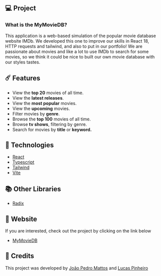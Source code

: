 
## 💻 Project

 ### What is the MyMovieDB?
   This application is a web-based simulation of the popular movie database website IMDb. We developed this one to improve our skills in React 18, HTTP requests and tailwind, and also to put in our portfolio! We are passionate about movies and like a lot to use IMDb to search for some movies, so we think it could be nice to built our own movie database with our styles tastes.


## ☄️ Features

- View the **top 20** movies of all time.
- View the **latest releases**.
- View the **most popular** movies.
- View the **upcoming** movies.
- Filter movies by **genre**.
- Browse the **top 100** movies of all time.
- Browse **tv shows**, filtering by genre.
- Search for movies by **title** or **keyword.**



## 🚀 Technologies

- [React](https://react.dev/)
- [Typescript](https://www.typescriptlang.org/)
- [Tailwind](https://tailwindcss.com/)
- [Vite](https://vitejs.dev/)



## 📚 Other Libraries

- [Radix](https://www.radix-ui.com/)




## 🔖 Website
If you are interested, check out the project by clicking on the link below

- [MyMovieDB](https://mymoviedb.vercel.app/)

## 🧠 Credits

This project was developed by [João Pedro Mattos](https://github.com/jotapemattos) and [Lucas Pinheiro](https://github.com/LucasP1nheiro)

